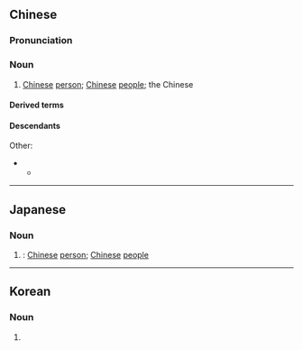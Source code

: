 ==Chinese==
{{zh-forms|s=中国人|type=21|alt=中國儂-coastal Min}}

===Pronunciation===
{{zh-pron
|m=Zhōngguórén
|dg=җун1гуй2жын1/җун1гуә2жын1
|c=zung1 gwok3 jan4
|c-t=zuung1 gok2 ngin3
|h=pfs=Chûng-koet-ngìn
|md=Dṳ̆ng-guók-nè̤ng
|mn=Tiong-kok-lâng
|mn-t=dong1 gog4 nang5
|w=1tson koq nyin
|cat=n
}}

===Noun===
{{zh-noun}}

# [[Chinese]] [[person]]; [[Chinese]] [[people]]; the Chinese {{zh-mw|m,c:個}}
#: {{zh-x|外國人 能 做 到，難道 ^中國人 就 做-不{bu}到 嗎？|Foreigners can do it; can't the '''Chinese people''' do it?}}
#: {{zh-x|雖然 我 的 閱讀 水平 很 好，但是 跟 中國人 講話 有點 困難。|Although my reading skills are very good, I have some difficulty conversing with '''Chinese people'''.}}
#: {{zh-x|中國人 發明 了 指南針、火藥、造紙 和 印刷術，叫做 ^中國 ^四 ^大 ^發明。|'''The Chinese''' invented the compass, gunpowder, papermaking and printing. They are known as the Four Great Chinese Inventions.}}

====Derived terms====
{{zh-der|我是中國人}}

====Descendants====
{{CJKV||s=中%国%人|ちゅう%ごく%じん|중국인}}
Other:
* {{desc|clq=1|cpi|Chinaman}}
** {{desc|bor=1|en|Chinaman}}

{{zh-cat|Nationalities}}

----

==Japanese==
{{ja-kanjitab|ちゅう|こく|k2=ごく|じん|yomi=on}}

===Noun===
{{ja-noun|ちゅうごくじん|shin=中国人}}

# {{ja-kyujitai spelling of|中国人}}: [[Chinese]] [[person]]; [[Chinese]] [[people]]

----

==Korean==
{{ko-hanjatab}}

===Noun===
{{ko-noun|hj|rv=|hangeul=중국인}}

# {{hanja form of|중국인|[[Chinese]] people}}